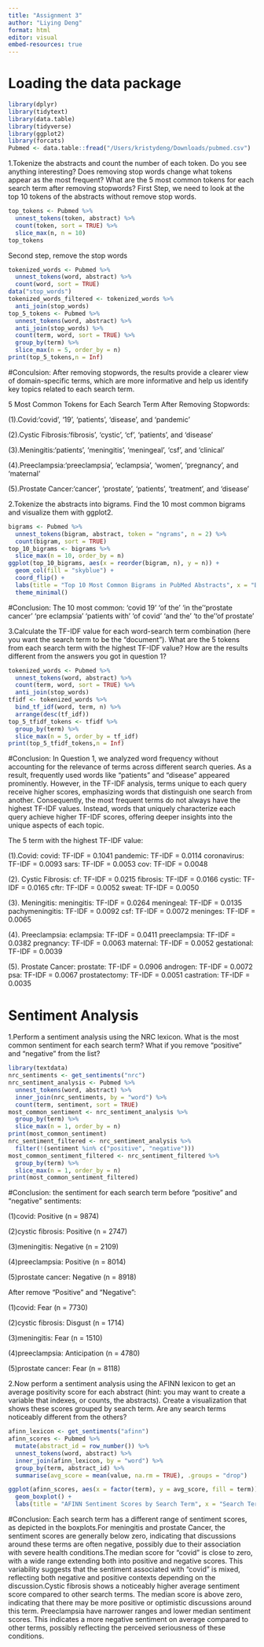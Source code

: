 ```yaml
---
title: "Assignment 3"
author: "Liying Deng"
format: html
editor: visual
embed-resources: true
---
```


# Loading the data package

```r
library(dplyr)
library(tidytext)
library(data.table) 
library(tidyverse)
library(ggplot2)
library(forcats)
Pubmed <- data.table::fread("/Users/kristydeng/Downloads/pubmed.csv")
```

1.Tokenize the abstracts and count the number of each token. Do you see anything interesting? Does removing stop words change what tokens appear as the most frequent? What are the 5 most common tokens for each search term after removing stopwords?
First Step, we need to look at the top 10 tokens of the abstracts without remove stop words.
```r
top_tokens <- Pubmed %>%
  unnest_tokens(token, abstract) %>%
  count(token, sort = TRUE) %>%
  slice_max(n, n = 10) 
top_tokens
```
Second step, remove the stop words
```r
tokenized_words <- Pubmed %>%
  unnest_tokens(word, abstract) %>%
  count(word, sort = TRUE)
data("stop_words")
tokenized_words_filtered <- tokenized_words %>%
  anti_join(stop_words)
top_5_tokens <- Pubmed %>%
  unnest_tokens(word, abstract) %>%
  anti_join(stop_words) %>%
  count(term, word, sort = TRUE) %>%
  group_by(term) %>%
  slice_max(n = 5, order_by = n)
print(top_5_tokens,n = Inf)
```

#Conculsion: After removing stopwords, the results provide a clearer view of domain-specific terms, which are more informative and help us identify key topics related to each search term. 

5 Most Common Tokens for Each Search Term After Removing Stopwords: 

(1).Covid:'covid', '19', 'patients', 'disease', and 'pandemic' 

(2).Cystic Fibrosis:'fibrosis', 'cystic', 'cf', 'patients', and 'disease' 

(3).Meningitis:'patients', 'meningitis', 'meningeal', 'csf', and 'clinical' 

(4).Preeclampsia:'preeclampsia', 'eclampsia', 'women', 'pregnancy', and 'maternal' 

(5).Prostate Cancer:'cancer', 'prostate', 'patients', 'treatment', and 'disease'

2.Tokenize the abstracts into bigrams. Find the 10 most common bigrams and visualize them with ggplot2.

```r
bigrams <- Pubmed %>%
  unnest_tokens(bigram, abstract, token = "ngrams", n = 2) %>%
  count(bigram, sort = TRUE)
top_10_bigrams <- bigrams %>%
  slice_max(n = 10, order_by = n)
ggplot(top_10_bigrams, aes(x = reorder(bigram, n), y = n)) +
  geom_col(fill = "skyblue") +
  coord_flip() +
  labs(title = "Top 10 Most Common Bigrams in PubMed Abstracts", x = "Bigram", y = "Frequency") +
  theme_minimal()
```

#Conclusion: The 10 most common: 'covid 19'  'of the'  'in the''prostate cancer' 'pre eclampsia' 'patients with' 'of covid' 'and the' 'to the''of prostate'

3.Calculate the TF-IDF value for each word-search term combination (here you want the search term to be the “document”). What are the 5 tokens from each search term with the highest TF-IDF value? How are the results different from the answers you got in question 1?

```r
tokenized_words <- Pubmed %>%
  unnest_tokens(word, abstract) %>%
  count(term, word, sort = TRUE) %>%
  anti_join(stop_words)
tfidf <- tokenized_words %>%
  bind_tf_idf(word, term, n) %>%
  arrange(desc(tf_idf))
top_5_tfidf_tokens <- tfidf %>%
  group_by(term) %>%
  slice_max(n = 5, order_by = tf_idf)
print(top_5_tfidf_tokens,n = Inf)
```

#Conclusion: In Question 1, we analyzed word frequency without accounting for the relevance of terms across different search queries. As a result, frequently used words like "patients" and "disease" appeared prominently. However, in the TF-IDF analysis, terms unique to each query receive higher scores, emphasizing words that distinguish one search from another. Consequently, the most frequent terms do not always have the highest TF-IDF values. Instead, words that uniquely characterize each query achieve higher TF-IDF scores, offering deeper insights into the unique aspects of each topic.

The 5 term with the highest TF-IDF value:

(1).Covid: covid: TF-IDF = 0.1041 pandemic: TF-IDF = 0.0114 coronavirus: TF-IDF = 0.0093 sars: TF-IDF = 0.0053 cov: TF-IDF = 0.0048

(2). Cystic Fibrosis: cf: TF-IDF = 0.0215 fibrosis: TF-IDF = 0.0166 cystic: TF-IDF = 0.0165 cftr: TF-IDF = 0.0052 sweat: TF-IDF = 0.0050

(3). Meningitis: meningitis: TF-IDF = 0.0264 meningeal: TF-IDF = 0.0135 pachymeningitis: TF-IDF = 0.0092 csf: TF-IDF = 0.0072 meninges: TF-IDF = 0.0065

(4). Preeclampsia: eclampsia: TF-IDF = 0.0411 preeclampsia: TF-IDF = 0.0382 pregnancy: TF-IDF = 0.0063 maternal: TF-IDF = 0.0052 gestational: TF-IDF = 0.0039

(5). Prostate Cancer: prostate: TF-IDF = 0.0906 androgen: TF-IDF = 0.0072 psa: TF-IDF = 0.0067 prostatectomy: TF-IDF = 0.0051 castration: TF-IDF = 0.0035

# Sentiment Analysis

1.Perform a sentiment analysis using the NRC lexicon. What is the most common sentiment for each search term? What if you remove "positive" and "negative" from the list?

```r
library(textdata)
nrc_sentiments <- get_sentiments("nrc")
nrc_sentiment_analysis <- Pubmed %>%
  unnest_tokens(word, abstract) %>%
  inner_join(nrc_sentiments, by = "word") %>%
  count(term, sentiment, sort = TRUE)
most_common_sentiment <- nrc_sentiment_analysis %>%
  group_by(term) %>%
  slice_max(n = 1, order_by = n)
print(most_common_sentiment)
nrc_sentiment_filtered <- nrc_sentiment_analysis %>%
  filter(!(sentiment %in% c("positive", "negative")))
most_common_sentiment_filtered <- nrc_sentiment_filtered %>%
  group_by(term) %>%
  slice_max(n = 1, order_by = n)
print(most_common_sentiment_filtered)
```

#Conclusion: the sentiment for each search term before "positive" and "negative" sentiments: 

(1)covid: Positive (n = 9874) 

(2)cystic fibrosis: Positive (n = 2747) 

(3)meningitis: Negative (n = 2109) 

(4)preeclampsia: Positive (n = 8014) 

(5)prostate cancer: Negative (n = 8918) 

After remove "Positive" and "Negative": 

(1)covid: Fear (n = 7730) 

(2)cystic fibrosis: Disgust (n = 1714) 

(3)meningitis: Fear (n = 1510) 

(4)preeclampsia: Anticipation (n = 4780) 

(5)prostate cancer: Fear (n = 8118)

2.Now perform a sentiment analysis using the AFINN lexicon to get an average positivity score for each abstract (hint: you may want to create a variable that indexes, or counts, the abstracts). Create a visualization that shows these scores grouped by search term. Are any search terms noticeably different from the others?

```r
afinn_lexicon <- get_sentiments("afinn")
afinn_scores <- Pubmed %>%
  mutate(abstract_id = row_number()) %>%
  unnest_tokens(word, abstract) %>%
  inner_join(afinn_lexicon, by = "word") %>%
  group_by(term, abstract_id) %>%
  summarise(avg_score = mean(value, na.rm = TRUE), .groups = "drop")

ggplot(afinn_scores, aes(x = factor(term), y = avg_score, fill = term)) +
  geom_boxplot() +
  labs(title = "AFINN Sentiment Scores by Search Term", x = "Search Term", y = "Average Sentiment Score")
```

#Conclusion: Each search term has a different range of sentiment scores, as depicted in the boxplots.For meningitis and prostate Cancer, the sentiment scores are generally below zero, indicating that discussions around these terms are often negative, possibly due to their association with severe health conditions.The median score for "covid" is close to zero, with a wide range extending both into positive and negative scores. This variability suggests that the sentiment associated with "covid" is mixed, reflecting both negative and positive contexts depending on the discussion.Cystic fibrosis shows a noticeably higher average sentiment score compared to other search terms. The median score is above zero, indicating that there may be more positive or optimistic discussions around this term. Preeclampsia have narrower ranges and lower median sentiment scores. This indicates a more negative sentiment on average compared to other terms, possibly reflecting the perceived seriousness of these conditions.
